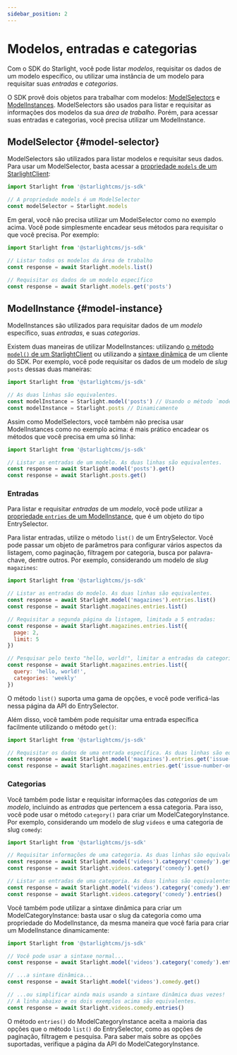 ```yaml
---
sidebar_position: 2
---
```


# Modelos, entradas e categorias

Com o SDK do Starlight, você pode listar *modelos*, requisitar os dados de um modelo específico, ou utilizar uma instância
de um modelo para requisitar suas *entradas* e *categorias*.

O SDK provê dois objetos para trabalhar com modelos: [ModelSelectors](/api/interface/ModelSelector) e
[ModelInstances](/api/interface/ModelInstance). ModelSelectors são usados para listar e requisitar as informações dos
modelos da sua *área de trabalho*. Porém, para acessar suas entradas e categorias, você precisa utilizar um ModelInstance.

## ModelSelector {#model-selector}

<APILink to="/api/interface/ModelSelector"/>

ModelSelectors são utilizados para listar modelos e requisitar seus dados. Para usar um ModelSelector, basta acessar a
[propriedade `models` de um StarlightClient](/api/interface/StarlightClient#models):

```js
import Starlight from '@starlightcms/js-sdk'

// A propriedade models é um ModelSelector
const modelSelector = Starlight.models
```

Em geral, você não precisa utilizar um ModelSelector como no exemplo acima. Você pode simplesmente encadear seus métodos
para requisitar o que você precisa. Por exemplo:

```js
import Starlight from '@starlightcms/js-sdk'

// Listar todos os modelos da área de trabalho
const response = await Starlight.models.list()

// Requisitar os dados de um modelo específico
const response = await Starlight.models.get('posts')
```

## ModelInstance {#model-instance}

<APILink to="/api/interface/ModelInstance"/>

ModelInstances são utilizados para requisitar dados de um *modelo* específico, suas *entradas*, e suas *categorias*.

Existem duas maneiras de utilizar ModelInstances: utilizando
[o método `model()` de um StarlightClient](/api/interface/StarlightClient#model) ou utilizando a
[sintaxe dinâmica](../requests-and-responses#dynamic-syntax) de um cliente do SDK. Por exemplo, você pode requisitar
os dados de um modelo de *slug* `posts` dessas duas maneiras:

```js
import Starlight from '@starlightcms/js-sdk'

// As duas linhas são equivalentes.
const modelInstance = Starlight.model('posts') // Usando o método `model()`
const modelInstance = Starlight.posts // Dinamicamente
```

Assim como ModelSelectors, você também não precisa usar ModelInstances como no exemplo acima: é mais prático encadear os
métodos que você precisa em uma só linha:

```js
import Starlight from '@starlightcms/js-sdk'

// Listar as entradas de um modelo. As duas linhas são equivalentes.
const response = await Starlight.model('posts').get()
const response = await Starlight.posts.get()
```

### Entradas

Para listar e requisitar *entradas* de um *modelo*, você pode utilizar a
[propriedade `entries` de um ModelInstance](/api/interface/ModelInstance#entries), que é um objeto do tipo EntrySelector.

Para listar entradas, utilize o método `list()` de um EntrySelector. Você pode passar um objeto de parâmetros para
configurar vários aspectos da listagem, como paginação, filtragem por categoria, busca por palavra-chave, dentre outros.
Por exemplo, considerando um modelo de *slug* `magazines`:

```js
import Starlight from '@starlightcms/js-sdk'

// Listar as entradas do modelo. As duas linhas são equivalentes.
const response = await Starlight.model('magazines').entries.list()
const response = await Starlight.magazines.entries.list()

// Requisitar a segunda página da listagem, limitada a 5 entradas:
const response = await Starlight.magazines.entries.list({
  page: 2,
  limit: 5
})

// Pesquisar pelo texto "hello, world!", limitar a entradas da categoria `weekly`:
const response = await Starlight.magazines.entries.list({
  query: 'hello, world!',
  categories: 'weekly'
})
```

O método `list()` suporta uma gama de opções, e você pode verificá-las nessa página da API do EntrySelector.

Além disso, você também pode requisitar uma entrada específica facilmente utilizando o método `get()`:

```js
import Starlight from '@starlightcms/js-sdk'

// Requisitar os dados de uma entrada específica. As duas linhas são equivalentes.
const response = await Starlight.model('magazines').entries.get('issue-number-one')
const response = await Starlight.magazines.entries.get('issue-number-one')
```

### Categorias

Você também pode listar e requisitar informações das *categorias* de um *modelo*, incluindo as *entradas* que pertencem
a essa categoria. Para isso, você pode usar o método `category()` para criar um ModelCategoryInstance. Por exemplo,
considerando um modelo de *slug* `videos` e uma categoria de slug `comedy`:

```js
import Starlight from '@starlightcms/js-sdk'

// Requisitar informações de uma categoria. As duas linhas são equivalentes.
const response = await Starlight.model('videos').category('comedy').get()
const response = await Starlight.videos.category('comedy').get()

// Listar as entradas de uma categoria. As duas linhas são equivalentes.
const response = await Starlight.model('videos').category('comedy').entries()
const response = await Starlight.videos.category('comedy').entries()
```

Você também pode utilizar a sintaxe dinâmica para criar um ModelCategoryInstance: basta usar o slug da categoria como
uma propriedade do ModelInstance, da mesma maneira que você faria para criar um ModelInstance dinamicamente:

```js
import Starlight from '@starlightcms/js-sdk'

// Você pode usar a sintaxe normal...
const response = await Starlight.model('videos').category('comedy').entries()

// ...a sintaxe dinâmica...
const response = await Starlight.model('videos').comedy.get()

// ...ou simplificar ainda mais usando a sintaxe dinâmica duas vezes!
// A linha abaixo e os dois exemplos acima são equivalentes.
const response = await Starlight.videos.comedy.entries()
```

O método `entries()` do ModelCategoryInstance aceita a maioria das opções que o método `list()` do EntrySelector, como
as opções de paginação, filtragem e pesquisa. Para saber mais sobre as opções suportadas, verifique a
página da API do ModelCategoryInstance.
